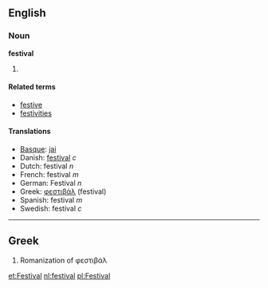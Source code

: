 ==English==

===Noun===
'''festival'''
# {{substub}}

====Related terms====
*[[festive]]
*[[festivities]]

====Translations====
*[[Basque]]: [[jai]]
*Danish: [[festival]] ''c''
*Dutch: festival ''n''
*French: festival ''m''
*German: Festival ''n''
*Greek: [[φεστιβάλ]] (festival)
*Spanish: festival ''m''
*Swedish: festival ''c''
----

==Greek==

#Romanization of φεστιβάλ

[[et:Festival]]
[[nl:festival]]
[[pl:Festival]]